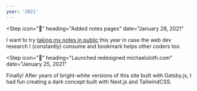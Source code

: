 ```yaml
---
year: '2021'
---
```


<Step
  icon="📝"
  heading="Added notes pages"
  date="January 28, 2021"
>
  I want to try [taking my notes in public](/notes) this year in case the web dev research I (constantly) consume and bookmark helps other coders too. 
</Step>

<Step
  icon="🎨"
  heading="Launched redesigned michaeluloth.com"
  date="January 25, 2021"
>
  Finally! After years of bright-white versions of this site built with Gatsby.js, I had fun creating a dark concept built with Next.js and TailwindCSS.
</Step>